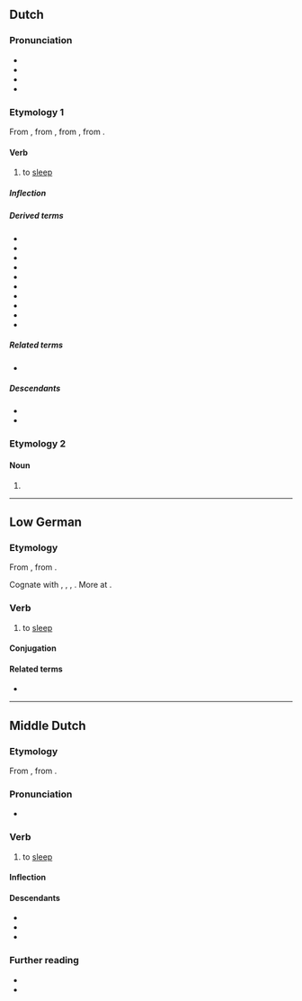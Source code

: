 ==Dutch==

===Pronunciation===
* {{IPA|nl|/ˈslaː.pə(n)/}}
* {{hyphenation|nl|sla|pen}}
* {{audio|nl|Nl-slapen.ogg|Audio}}
* {{rhymes|nl|aːpən}}

===Etymology 1===
From {{inh|nl|dum|slâpen}}, from {{inh|nl|odt|slāpan}}, from {{inh|nl|gmw-pro|*slāpan}}, from {{inh|nl|gem-pro|*slēpaną}}.

====Verb====
{{nl-verb}}

# to [[sleep]]
#: {{syn|nl|maffen|pitten}}

=====Inflection=====
{{nl-conj-st|class=7|slaap|sliep|slapen|slape}}

=====Derived terms=====
* {{l|nl|beslapen}}
* {{l|nl|ontslapen}}
* {{l|nl|overslapen}}
* {{l|nl|slaapbroek}}
* {{l|nl|slaapkamer}}
* {{l|nl|slaaplied}}
* {{l|nl|slaapzaal}}
* {{l|nl|slapenstijd}}
* {{l|nl|uitslapen}}
* {{l|nl|verslapen}}

=====Related terms=====
* {{l|nl|slaap}}

=====Descendants=====
* {{desc|af|slaap}}
* {{desc|skw|[[slapi]], [[slappe]]}}

===Etymology 2===
{{nonlemma}} 

====Noun====
{{head|nl|noun plural form}}

# {{nl-noun form of|pl|slaap}}

----

==Low German==

===Etymology===
{{dercat|nds|gmw-pro|gem-pro|inh=2}}
From {{inh|nds|gml|slāpen}}, from {{inh|nds|osx|slapan}}. 

Cognate with {{cog|nl|slapen}}, {{cog|de|schlafen}}, {{cog|fy|sliepe}}, {{cog|en|sleep}}. More at {{l|en|sleep}}.

===Verb===
{{head|nds|verb|past singular|sleep|past participle|slapen|auxiliary verb|hebben}}

# {{lb|nds|Low Saxon}} to [[sleep]]

====Conjugation====
{{nds-conj-st|class=7|slaap|slöpp|sleep|slep|slap|slap}}

====Related terms====
* {{l|nds|Slaap}}

----

==Middle Dutch==

===Etymology===
{{dercat|dum|gem-pro|inh=1}}
From {{inh|dum|odt|slāpan}}, from {{inh|dum|gmw-pro|*slāpan}}.

===Pronunciation===
* {{IPA|dum|/ˈslaːpən/}}

===Verb===
{{dum-verb|head=slâpen}}

# to [[sleep]]

====Inflection====
{{dum-conj-st|class=7|slâp|sliep|sliep|slâp}}

====Descendants====
* {{desctree|nl|slapen}}
* {{desc|li|slaope}}
* {{desc|zea|slaepe}}

===Further reading===
* {{R:VMNW|ID40703|II}}
* {{R:MNW|52279}}